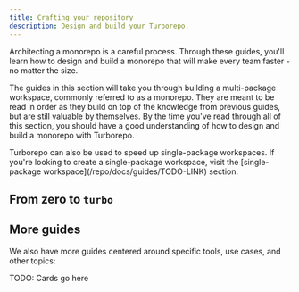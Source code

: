 ```yaml
---
title: Crafting your repository
description: Design and build your Turborepo.
---
```



Architecting a monorepo is a careful process. Through these guides, you'll learn how to design and build a monorepo that will make every team faster - no matter the size.

The guides in this section will take you through building a multi-package workspace, commonly referred to as a monorepo. They are meant to be read in order as they build on top of the knowledge from previous guides, but are still valuable by themselves. By the time you've read through all of this section, you should have a good understanding of how to design and build a monorepo with Turborepo.

<Callout type="info">
Turborepo can also be used to speed up single-package workspaces. If you're looking to create a single-package workspace, visit the [single-package workspace](/repo/docs/guides/TODO-LINK) section.
</Callout>

## From zero to `turbo`

<Cards>
<Card
    href="/repo/docs/crafting-your-repository/structuring-a-repo"
    title="Structuring a repository"
    description="Design the directory structure of your monorepo."
  />

<Card
    href="/repo/docs/crafting-your-repository/managing-dependencies"
    title="Managing dependencies"
    description="Using dependencies for sharing code"
  />

<Card
    href="/repo/docs/crafting-your-repository/creating-an-internal-package"
    title="Creating an internal package"
    description="Make a package in your repository"
  />

<Card
    href="/repo/docs/crafting-your-repository/configuring-pipelines"
    title="Configuring pipelines"
    description="Configure your tasks"
  />

<Card
    href="/repo/docs/crafting-your-repository/running-tasks"
    title="Running tasks"
    description="Run tasks as fast as possible"
  />

<Card
    href="/repo/docs/crafting-your-repository/caching"
    title="Caching"
    description="Never do the same work twice"
  />

<Card
    href="/repo/docs/crafting-your-repository/developing-apps"
    title="Developing apps"
    description="Run many apps in parallel"
  />

<Card
    href="/repo/docs/crafting-your-repository/using-environment-variables"
    title="Using environment variables"
    description="Account for variables in your environment"
  />

<Card
    href="/repo/docs/crafting-your-repository/generating-code"
    title="Generating code"
    description="Create code using generators"
  />

<Card
    href="/repo/docs/crafting-your-repository/constructing-ci"
    title="Constructing CI"
    description="Ship your applications"
  />

<Card
    href="/repo/docs/crafting-your-repository/upgrading"
    title="Upgrading"
    description="Upgrading your Turborepo version"
  />
</Cards>

## More guides

We also have more guides centered around specific tools, use cases, and other topics:

TODO: Cards go here
